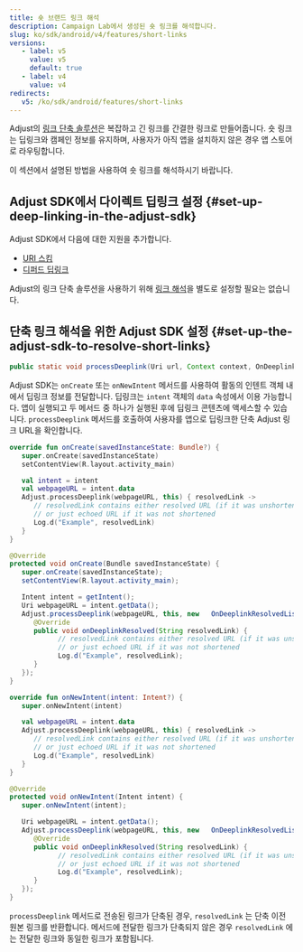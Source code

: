 ```yaml
---
title: 숏 브랜드 링크 해석
description: Campaign Lab에서 생성된 숏 링크를 해석합니다.
slug: ko/sdk/android/v4/features/short-links
versions:
   - label: v5
     value: v5
     default: true
   - label: v4
     value: v4
redirects:
   v5: /ko/sdk/android/features/short-links
---
```


Adjust의 [링크 단축 솔루션](https://help.adjust.com/ko/article/short-branded-links)은 복잡하고 긴 링크를 간결한 링크로 만들어줍니다. 숏 링크는 딥링크와 캠페인 정보를 유지하며, 사용자가 아직 앱을 설치하지 않은 경우 앱 스토어로 라우팅합니다.

이 섹션에서 설명된 방법을 사용하여 숏 링크를 해석하시기 바랍니다.

## Adjust SDK에서 다이렉트 딥링크 설정 \{\#set\-up\-deep\-linking\-in\-the\-adjust\-sdk\}

Adjust SDK에서 다음에 대한 지원을 추가합니다.

- [URI 스킴](/ko/sdk/android/features/deep-links)
- [디퍼드 딥링크](/ko/sdk/android/features/deep-links#deferred-deep-linking)

<Callout type="note">

Adjust의 링크 단축 솔루션을 사용하기 위해 [링크 해석](/ko/sdk/android/features/deep-links#link-resolution)을 별도로 설정할 필요는 없습니다.

</Callout>

## 단축 링크 해석을 위한 Adjust SDK 설정 \{\#set\-up\-the\-adjust\-sdk\-to\-resolve\-short\-links\}

<CodeBlock title="메서드 서명">

```java
public static void processDeeplink(Uri url, Context context, OnDeeplinkResolvedListener callback)
```

</CodeBlock>

Adjust SDK는 `onCreate` 또는 `onNewIntent` 메서드를 사용하여 활동의 인텐트 객체 내에서 딥링크 정보를 전달합니다. 딥링크는 `intent` 객체의 `data` 속성에서 이용 가능합니다. 앱이 실행되고 두 메서드 중 하나가 실행된 후에 딥링크 콘텐츠에 액세스할 수 있습니다. `processDeeplink` 메서드를 호출하여 사용자를 앱으로 딥링크한 단축 Adjust 링크 URL을 확인합니다.

<Tabs>
<Tab title="Kotlin" sync="kotlin">

```kotlin
override fun onCreate(savedInstanceState: Bundle?) {
   super.onCreate(savedInstanceState)
   setContentView(R.layout.activity_main)

   val intent = intent
   val webpageURL = intent.data
   Adjust.processDeeplink(webpageURL, this) { resolvedLink ->
      // resolvedLink contains either resolved URL (if it was unshortened)
      // or just echoed URL if it was not shortened
      Log.d("Example", resolvedLink)
   }
}
```

</Tab>
<Tab title="Java" sync="java">

```java
@Override
protected void onCreate(Bundle savedInstanceState) {
   super.onCreate(savedInstanceState);
   setContentView(R.layout.activity_main);

   Intent intent = getIntent();
   Uri webpageURL = intent.getData();
   Adjust.processDeeplink(webpageURL, this, new   OnDeeplinkResolvedListener() {
      @Override
      public void onDeeplinkResolved(String resolvedLink) {
            // resolvedLink contains either resolved URL (if it was unshortened)
            // or just echoed URL if it was not shortened
            Log.d("Example", resolvedLink);
      }
   });
}
```

</Tab>
</Tabs> <Tabs>
<Tab title="Kotlin" sync="kotlin">

```kotlin
override fun onNewIntent(intent: Intent?) {
   super.onNewIntent(intent)

   val webpageURL = intent.data
   Adjust.processDeeplink(webpageURL, this) { resolvedLink ->
      // resolvedLink contains either resolved URL (if it was unshortened)
      // or just echoed URL if it was not shortened
      Log.d("Example", resolvedLink)
   }
}
```

</Tab>
<Tab title="Java" sync="java">

```java
@Override
protected void onNewIntent(Intent intent) {
   super.onNewIntent(intent);

   Uri webpageURL = intent.getData();
   Adjust.processDeeplink(webpageURL, this, new   OnDeeplinkResolvedListener() {
      @Override
      public void onDeeplinkResolved(String resolvedLink) {
            // resolvedLink contains either resolved URL (if it was unshortened)
            // or just echoed URL if it was not shortened
            Log.d("Example", resolvedLink);
      }
   });
}
```

</Tab>
</Tabs>

`processDeeplink` 메서드로 전송된 링크가 단축된 경우, `resolvedLink` 는 단축 이전 원본 링크를 반환합니다. 메서드에 전달한 링크가 단축되지 않은 경우 `resolvedLink` 에는 전달한 링크와 동일한 링크가 포함됩니다.
